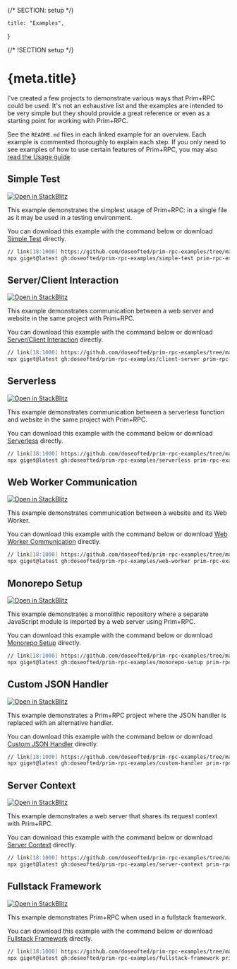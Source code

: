{/* SECTION: setup */}

	title: "Examples",
}

{/* !SECTION setup */}

# {meta.title}

I've created a few projects to demonstrate various ways that Prim+RPC could be used. It's not an exhaustive list and the
examples are intended to be very simple but they should provide a great reference or even as a starting point for
working with Prim+RPC.

See the `README.md` files in each linked example for an overview. Each example is commented thoroughly to explain each
step. If you only need to see examples of how to use certain features of Prim+RPC, you may also
[read the Usage guide](/docs/usage).

## Simple Test

[![Open in StackBlitz](/open_in_stackblitz.svg)](https://stackblitz.com/github/doseofted/prim-rpc-examples/tree/main/simple-test)

This example demonstrates the simplest usage of Prim+RPC: in a single file as it may be used in a testing environment.

You can download this example with the command below or download
[Simple Test](https://github.com/doseofted/prim-rpc-examples/tree/main/simple-test) directly.

```zsh
// link[18:1000] https://github.com/doseofted/prim-rpc-examples/tree/main/simple-test
npx giget@latest gh:doseofted/prim-rpc-examples/simple-test prim-rpc-examples/simple-test
```

## Server/Client Interaction

[![Open in StackBlitz](/open_in_stackblitz.svg)](https://stackblitz.com/github/doseofted/prim-rpc-examples/tree/main/client-server)

This example demonstrates communication between a web server and website in the same project with Prim+RPC.

You can download this example with the command below or download
[Server/Client Interaction](https://github.com/doseofted/prim-rpc-examples/tree/main/client-server) directly.

```zsh
// link[18:1000] https://github.com/doseofted/prim-rpc-examples/tree/main/client-server
npx giget@latest gh:doseofted/prim-rpc-examples/client-server prim-rpc-examples/client-server
```

## Serverless

[![Open in StackBlitz](/open_in_stackblitz.svg)](https://stackblitz.com/github/doseofted/prim-rpc-examples/tree/main/serverless)

This example demonstrates communication between a serverless function and website in the same project with Prim+RPC.

You can download this example with the command below or download
[Serverless](https://github.com/doseofted/prim-rpc-examples/tree/main/serverless) directly.

```zsh
// link[18:1000] https://github.com/doseofted/prim-rpc-examples/tree/main/serverless
npx giget@latest gh:doseofted/prim-rpc-examples/serverless prim-rpc-examples/serverless
```

## Web Worker Communication

[![Open in StackBlitz](/open_in_stackblitz.svg)](https://stackblitz.com/github/doseofted/prim-rpc-examples/tree/main/web-worker)

This example demonstrates communication between a website and its Web Worker.

You can download this example with the command below or download
[Web Worker Communication](https://github.com/doseofted/prim-rpc-examples/tree/main/web-worker) directly.

```zsh
// link[18:1000] https://github.com/doseofted/prim-rpc-examples/tree/main/web-worker
npx giget@latest gh:doseofted/prim-rpc-examples/web-worker prim-rpc-examples/web-worker
```

## Monorepo Setup

[![Open in StackBlitz](/open_in_stackblitz.svg)](https://stackblitz.com/github/doseofted/prim-rpc-examples/tree/main/monorepo-setup)

This example demonstrates a monolithic repository where a separate JavaScript module is imported by a web server using
Prim+RPC.

You can download this example with the command below or download
[Monorepo Setup](https://github.com/doseofted/prim-rpc-examples/tree/main/monorepo-setup) directly.

```zsh
// link[18:1000] https://github.com/doseofted/prim-rpc-examples/tree/main/monorepo-setup
npx giget@latest gh:doseofted/prim-rpc-examples/monorepo-setup prim-rpc-examples/monorepo-setup
```

## Custom JSON Handler

[![Open in StackBlitz](/open_in_stackblitz.svg)](https://stackblitz.com/github/doseofted/prim-rpc-examples/tree/main/custom-handler)

This example demonstrates a Prim+RPC project where the JSON handler is replaced with an alternative handler.

You can download this example with the command below or download
[Custom JSON Handler](https://github.com/doseofted/prim-rpc-examples/tree/main/custom-handler) directly.

```zsh
// link[18:1000] https://github.com/doseofted/prim-rpc-examples/tree/main/custom-handler
npx giget@latest gh:doseofted/prim-rpc-examples/custom-handler prim-rpc-examples/custom-handler
```

## Server Context

[![Open in StackBlitz](/open_in_stackblitz.svg)](https://stackblitz.com/github/doseofted/prim-rpc-examples/tree/main/server-context)

This example demonstrates a web server that shares its request context with Prim+RPC.

You can download this example with the command below or download
[Server Context](https://github.com/doseofted/prim-rpc-examples/tree/main/server-context) directly.

```zsh
// link[18:1000] https://github.com/doseofted/prim-rpc-examples/tree/main/server-context
npx giget@latest gh:doseofted/prim-rpc-examples/server-context prim-rpc-examples/server-context
```

## Fullstack Framework

[![Open in StackBlitz](/open_in_stackblitz.svg)](https://stackblitz.com/github/doseofted/prim-rpc-examples/tree/main/fullstack-framework)

This example demonstrates Prim+RPC when used in a fullstack framework.

You can download this example with the command below or download
[Fullstack Framework](https://github.com/doseofted/prim-rpc-examples/tree/main/fullstack-framework) directly.

```zsh
// link[18:1000] https://github.com/doseofted/prim-rpc-examples/tree/main/fullstack-framework
npx giget@latest gh:doseofted/prim-rpc-examples/fullstack-framework prim-rpc-examples/fullstack-framework
```

